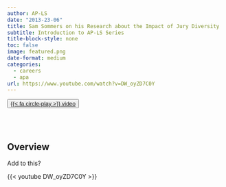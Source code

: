 ```yaml
---
author: AP-LS
date: "2013-23-06"
title: Sam Sommers on his Research about the Impact of Jury Diversity
subtitle: Introduction to AP-LS Series
title-block-style: none
toc: false
image: featured.png
date-format: medium
categories:
  - careers
  - apa
url: https://www.youtube.com/watch?v=DW_oyZD7C0Y
---
```


<button type="button" class="btn btn-outline-success">
<a href="https://www.youtube.com/watch?v=DW_oyZD7C0Y" target="_blank">{{< fa circle-play >}} video</a></button>
<br></br>

## Overview 

Add to this? 



{{< youtube DW_oyZD7C0Y >}}
